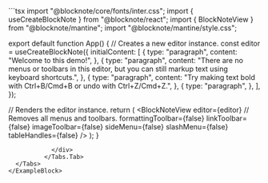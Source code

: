 
<ExampleBlock name="ui-components/ui-elements-remove" path="examples/02-ui-components/01-ui-elements-remove">
  <Tabs items={["App.tsx"]}>
    <Tabs.Tab>
            <div className={"max-h-96 overflow-auto rounded-lg overscroll-contain"}>
```tsx 
import "@blocknote/core/fonts/inter.css";
import { useCreateBlockNote } from "@blocknote/react";
import { BlockNoteView } from "@blocknote/mantine";
import "@blocknote/mantine/style.css";

export default function App() {
  // Creates a new editor instance.
  const editor = useCreateBlockNote({
    initialContent: [
      {
        type: "paragraph",
        content: "Welcome to this demo!",
      },
      {
        type: "paragraph",
        content:
          "There are no menus or toolbars in this editor, but you can still markup text using keyboard shortcuts.",
      },
      {
        type: "paragraph",
        content:
          "Try making text bold with Ctrl+B/Cmd+B or undo with Ctrl+Z/Cmd+Z.",
      },
      {
        type: "paragraph",
      },
    ],
  });

  // Renders the editor instance.
  return (
    <BlockNoteView
      editor={editor}
      // Removes all menus and toolbars.
      formattingToolbar={false}
      linkToolbar={false}
      imageToolbar={false}
      sideMenu={false}
      slashMenu={false}
      tableHandles={false}
    />
  );
}

```
            </div>
          </Tabs.Tab>
  </Tabs>
</ExampleBlock>